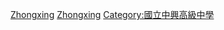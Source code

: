 {{Catnav|頁面分類|人物|校友|高中職校友|台灣高中職校校友}}
[[Category:南投縣中學校友|Zhongxing]]
[[Category:台灣國立普通型高級中等學校校友|Zhongxing]]
[[Category:國立中興高級中學|Category:國立中興高級中學]]